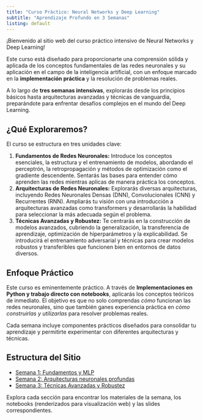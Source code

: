 ```yaml
---
title: "Curso Práctico: Neural Networks y Deep Learning"
subtitle: "Aprendizaje Profundo en 3 Semanas"
listing: default 
---
```

¡Bienvenido al sitio web del curso práctico intensivo de Neural Networks y Deep Learning!

Este curso está diseñado para proporcionarte una comprensión sólida y aplicada de los conceptos fundamentales de las redes neuronales y su aplicación en el campo de la inteligencia artificial, con un enfoque marcado en la **implementación práctica** y la resolución de problemas reales.

A lo largo de **tres semanas intensivas**, explorarás desde los principios básicos hasta arquitecturas avanzadas y técnicas de vanguardia, preparándote para enfrentar desafíos complejos en el mundo del Deep Learning.

## ¿Qué Exploraremos?

El curso se estructura en tres unidades clave:

1.  **Fundamentos de Redes Neuronales:** Introduce los conceptos esenciales, la estructura y el entrenamiento de modelos, abordando el perceptrón, la retropropagación y métodos de optimización como el gradiente descendente. Sentarás las bases para entender cómo aprenden las redes mientras aplicas de manera práctica los conceptos.
2.  **Arquitecturas de Redes Neuronales:** Explorarás diversas arquitecturas, incluyendo Redes Neuronales Densas (DNN), Convolucionales (CNN) y Recurrentes (RNN). Ampliarás tu visión con una introducción a arquitecturas avanzadas como transformers y desarrollarás la habilidad para seleccionar la más adecuada según el problema.
3.  **Técnicas Avanzadas y Robustez:** Te centrarás en la construcción de modelos avanzados, cubriendo la generalización, la transferencia de aprendizaje, optimización de hiperparámetros y la explicabilidad. Se introducirá el entrenamiento adversarial y técnicas para crear modelos robustos y transferibles que funcionen bien en entornos de datos diversos.

## Enfoque Práctico

Este curso es eminentemente práctico. A través de **Implementaciones en Python y trabajo directo con notebooks**, aplicarás los conceptos teóricos de inmediato. El objetivo es que no solo comprendas *cómo* funcionan las redes neuronales, sino que también ganes experiencia práctica en *cómo construirlas y utilizarlas* para resolver problemas reales.

Cada semana incluye componentes prácticos diseñados para consolidar tu aprendizaje y permitirte experimentar con diferentes arquitecturas y técnicas.

## Estructura del Sitio

* [Semana 1: Fundamentos y MLP](semana_1/index.html) 
* [Semana 2: Arquitecturas neuronales profundas](semana_2/index.html) 
* [Semana 3: Técnicas Avanzadas y Robustez](semana_3/index.html) 

Explora cada sección para encontrar los materiales de la semana, los notebooks (renderizados para visualización web) y las slides correspondientes.